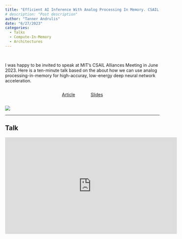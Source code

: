 ---
title: "Efficient AI Inference With Analog Processing In Memory. CSAIL Alliances Meet 2023"
# description: "Post description"
author: "Tanner Andrulis"
date: "6/27/2023"
categories:
  - Talks
  - Compute-In-Memory
  - Architectures
---

$~$

I was happy to be invited to speak at MIT's CSAIL Alliances Meeting in June 2023. Here is a ten-minute talk based on the about how we can use analog processing-in-memory for high-accuray, low-energy deep neural network acceleration. 

<div style="display: flex; flex-direction: row; align-items: center; justify-content: center;">
[Article](https://www.forbes.com/sites/johnwerner/2023/11/23/revolutionizing-ai-work-with-new-hardware-structures/?sh=21a7e93142a7) $~~~~~$ $~~~~~$ [Slides](talk.pdf)
</div>

![](image.png)

---

## Talk

<iframe style="display: block; margin: auto;"  width="560" height="315" src="https://www.youtube.com/embed/b1F1h1U3vvs?si=BrIwTeK4pCtdK08G" title="YouTube video player" frameborder="0" display="block" allow="accelerometer; autoplay; clipboard-write; encrypted-media; gyroscope; picture-in-picture; web-share" referrerpolicy="strict-origin-when-cross-origin" allowfullscreen></iframe>
